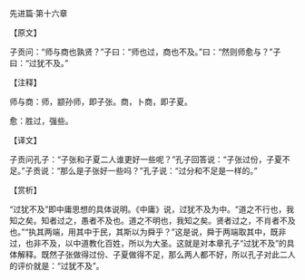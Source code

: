 

先进篇·第十六章

【原文】

子贡问：“师与商也孰贤？”子曰：“师也过，商也不及。”曰：“然则师愈与？”子曰：“过犹不及。”

【注释】

师与商：师，颛孙师，即子张。商，卜商，即子夏。

愈：胜过，强些。

【译文】

子贡问孔子：“子张和子夏二人谁更好一些呢？”孔子回答说：“子张过份，子夏不足。”子贡说：“那么是子张好一些吗？”孔子说：“过分和不足是一样的。”

【赏析】

“过犹不及”即中庸思想的具体说明。《中庸》说，过犹不及为中。“道之不行也，我知之矣。知者过之，愚者不及也。道之不明也，我知之矣。贤者过之，不肖者不及也。”“执其两端，用其中于民，其斯以为舜乎？”这是说，舜于两端取其中，既非过，也非不及，以中道教化百姓，所以为大圣。这就是对本章孔子“过犹不及”的具体解释。既然子张做得过份、子夏做得不足，那么两人都不好，所以孔子对此二人的评价就是：“过犹不及”。

